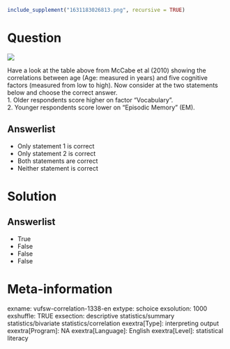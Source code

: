 ```r
include_supplement("1631183026813.png", recursive = TRUE)
```

Question
========
![](1631183026813.png)
  
  
Have a look at the table above from McCabe et al (2010) showing the
correlations between age (Age: measured in years) and five cognitive
factors (measured from low to high). Now consider at the two statements
below and choose the correct answer.  
1. Older respondents score higher on factor "Vocabulary".  
2. Younger respondents score lower on "Episodic Memory" (EM).

Answerlist
----------
* Only statement 1 is correct
* Only statement 2 is correct
* Both statements are correct
* Neither statement is correct

Solution
========










Answerlist
----------
* True
* False
* False
* False

Meta-information
================
exname: vufsw-correlation-1338-en
extype: schoice
exsolution: 1000
exshuffle: TRUE
exsection: descriptive statistics/summary statistics/bivariate statistics/correlation
exextra[Type]: interpreting output
exextra[Program]: NA
exextra[Language]: English
exextra[Level]: statistical literacy

